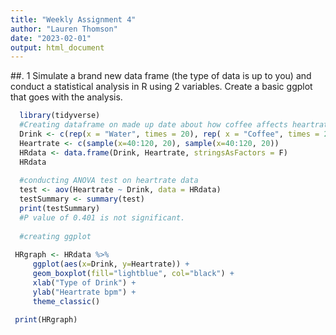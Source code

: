 ```yaml
---
title: "Weekly Assignment 4"
author: "Lauren Thomson"
date: "2023-02-01"
output: html_document
---
```

##. 1 Simulate a brand new data frame (the type of data is up to you) and conduct a statistical analysis in R using 2 variables. Create a basic ggplot that goes with the analysis.

```r
  library(tidyverse)
  #Creating dataframe on made up date about how coffee affects heartrate
  Drink <- c(rep(x = "Water", times = 20), rep( x = "Coffee", times = 20))
  Heartrate <- c(sample(x=40:120, 20), sample(x=40:120, 20))
  HRdata <- data.frame(Drink, Heartrate, stringsAsFactors = F)
  HRdata
  
  #conducting ANOVA test on heartrate data
  test <- aov(Heartrate ~ Drink, data = HRdata)
  testSummary <- summary(test)
  print(testSummary)
  #P value of 0.401 is not significant. 
  
  #creating ggplot
  
 HRgraph <- HRdata %>% 
     ggplot(aes(x=Drink, y=Heartrate)) + 
     geom_boxplot(fill="lightblue", col="black") + 
     xlab("Type of Drink") +
     ylab("Heartrate bpm") + 
     theme_classic()

 print(HRgraph)
  
```

